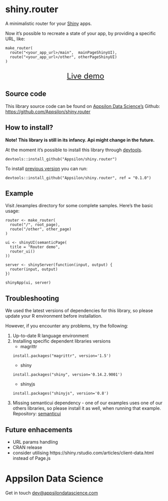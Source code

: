 <link href="http://fonts.googleapis.com/css?family=Lato:300,300italic|Inconsolata" rel="stylesheet" type="text/css">
<link href='docs/style.css' rel='stylesheet' type='text/css'>

shiny.router
===========

<div class="subheader">A minimalistic router for your [Shiny](https://shiny.rstudio.com/) apps.</div>

<div class="section level2">
Now it's possible to recreate a state of your app, by providing a specific URL, like: 
```
make_router(
  route("<your_app_url>/main",  mainPageShinyUI),
  route("<your_app_url>/other", otherPageShinyUI)
)
```
<!--
TODO We would like to have a nice graphic explaning routing mechanism
-->

<p style="text-align: center; font-size: x-large;">
<a href="http://demo.appsilondatascience.com/shiny.router/">Live demo</a>
</p>


</div>

Source code {.darkslide}
-----------

This library source code can be found on [Appsilon Data Science's](http://appsilondatascience.com) Github:
<br>
[https://github.com/Appsilon/shiny.router](https://github.com/Appsilon/shiny.router)

<script>
document.write('<div class="logo"><a href="http://appsilondatascience.com"><img alt="Appsilon Data Science" src="https://cdn.rawgit.com/Appsilon/website-cdn/gh-pages/logo-white.png"/></a></div>')
</script>

How to install?
---------------
**Note! This library is still in its infancy. Api might change in the future.**

At the moment it's possible to install this library through [devtools](https://github.com/hadley/devtools).
```
devtools::install_github("Appsilon/shiny.router")
```

To install [previous version](https://github.com/Appsilon/shiny.router/blob/master/CHANGELOG.md) you can run:
```
devtools::install_github("Appsilon/shiny.router", ref = "0.1.0")
```

Example {.firebrick}
-------
Visit /examples directory for some complete samples.
Here's the basic usage:
```
router <- make_router(
  route("/", root_page),
  route("/other", other_page)
)

ui <- shinyUI(semanticPage(
  title = "Router demo",
  router_ui()
))

server <- shinyServer(function(input, output) {
  router(input, output)
})

shinyApp(ui, server)
```

Troubleshooting
-----------------
We used the latest versions of dependencies for this library, so please update your R environment before installation.

However, if you encounter any problems, try the following:

1. Up-to-date R language environment
2. Installing specific dependent libraries versions
    * magrittr 
    ```
    install.packages("magrittr", version='1.5') 
    ```
    * shiny
    ```
    install.packages("shiny", version='0.14.2.9001')
    ```
    * shinyjs
    ```
    install.packages("shinyjs", version='0.8')
    ```

3. Missing semanticui dependency - one of our examples uses one of our others libraries, so please install it as well, when running that example.
Repository: [semanticui](https://github.com/Appsilon/semanticui)

Future enhacements {.darkorange}
------------------
* URL params handling
* CRAN release
* consider utilising https://shiny.rstudio.com/articles/client-data.html instead of Page.js


Appsilon Data Science {.footer}
=====================

<script>
document.write('<div class="subheader"> We Provide End-to-End Data Science Solutions </div>  <div class="logo"><a href="http://appsilondatascience.com"><img alt="Appsilon Data Science" src="https://cdn.rawgit.com/Appsilon/website-cdn/gh-pages/logo-white.png" /></a></div>');
</script>

Get in touch [dev@appsilondatascience.com](dev@appsilondatascience.com)

<script>
document.write('<a href="https://github.com/Appsilon/shiny.router"><img style="position: absolute; margin: 0; top: 0; right: 0; border: 0;" src="https://camo.githubusercontent.com/38ef81f8aca64bb9a64448d0d70f1308ef5341ab/68747470733a2f2f73332e616d617a6f6e6177732e636f6d2f6769746875622f726962626f6e732f666f726b6d655f72696768745f6461726b626c75655f3132313632312e706e67" alt="Fork me on GitHub" data-canonical-src="https://s3.amazonaws.com/github/ribbons/forkme_right_darkblue_121621.png"></a>')
</script>

